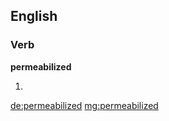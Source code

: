 ==English==

===Verb===
'''permeabilized'''

# {{past of|[[permeabilize]]}}

[[de:permeabilized]]
[[mg:permeabilized]]